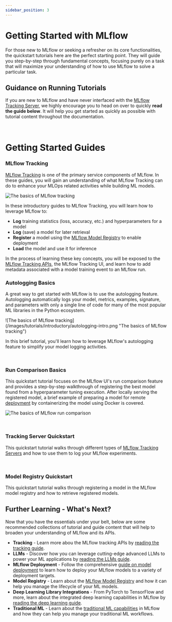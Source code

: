 ```yaml
---
sidebar_position: 3
---
```



# Getting Started with MLflow

For those new to MLflow or seeking a refresher on its core functionalities, the
quickstart tutorials here are the perfect starting point. They will guide you
step-by-step through fundamental concepts, focusing purely on a task that will maximize your understanding of
how to use MLflow to solve a particular task.

## Guidance on Running Tutorials

If you are new to MLflow and have never interfaced with the [MLflow Tracking Server](/tracking/server), we highly encourage you to head on over to quickly **read the guide below**. It
will help you get started as quickly as possible with tutorial content throughout the documentation.

<CardGroup>
  <PageCard 
    link="/getting-started/running-notebooks/"
    headerText="How to Run Tutorials"
    text="Learn about your options for running an MLflow Tracking Server for executing any of the guides and tutorials in the MLflow documentation"
  />
</CardGroup>
<br />

# Getting Started Guides

### MLflow Tracking

[MLflow Tracking](/tracking) is one of the primary service components of MLflow. In these guides, you will gain an understanding of what MLflow Tracking can do to
enhance your MLOps related activities while building ML models.

![The basics of MLflow tracking](/images/tutorials/introductory/tracking-basics.png "The basics of MLflow tracking")

In these introductory guides to MLflow Tracking, you will learn how to leverage MLflow to:

- **Log** training statistics (loss, accuracy, etc.) and hyperparameters for a model
- **Log** (save) a model for later retrieval
- **Register** a model using the [MLflow Model Registry](/model-registry) to enable deployment
- **Load** the model and use it for inference

In the process of learning these key concepts, you will be exposed to the [MLflow Tracking APIs](/tracking/tracking-api), the MLflow Tracking UI, and learn how to add metadata associated with
a model training event to an MLflow run.

<CardGroup>
  <PageCard link="/getting-started/intro-quickstart" headerText="MLFlow Tracking Quickstart Guide" text="Learn the basics of MLflow Tracking in a fast-paced guide with a focus on seeing your first model in the MLflow UI" />
  <PageCard link="/getting-started/logging-first-model" headerText="In-depth Tutorial for MLflow Tracking" text="Learn the nuances of interfacing with the MLflow Tracking Server in an in-depth tutorial" />
</CardGroup>

### Autologging Basics

A great way to get started with MLflow is to use the autologging feature. Autologging automatically logs your model, metrics, examples, signature, and parameters
with only a single line of code for many of the most popular ML libraries in the Python ecosystem.

<div class="center-div" style={{ width: "80%" }}>
  ![The basics of MLflow tracking](/images/tutorials/introductory/autologging-intro.png "The basics of MLflow tracking")
</div>

In this brief tutorial, you'll learn how to leverage MLflow's autologging feature to simplify your model logging activities.

<CardGroup>
  <PageCard link="/tracking/autolog" headerText="MLflow Autologging Quickstart" text="Get started with logging to MLflow with the high-level autologging API in a fast-paced guide" />
</CardGroup>
<br />

### Run Comparison Basics

This quickstart tutorial focuses on the MLflow UI's run comparison feature and provides a step-by-step walkthrough of registering the best model found from a
hyperparameter tuning execution. After locally serving the registered model, a brief example of preparing a model for remote [deployment](/deployment)
by containerizing the model using Docker is covered.

![The basics of MLflow run comparison](/images/tutorials/introductory/intro-run-comparison.png "The basics of MLflow run comparison")

<CardGroup>
  <PageCard link="/getting-started/quickstart-2" headerText="MLflow Run Comparison Quickstart" text="Get started with using the MLflow UI to compare runs and register a model for deployment" />
</CardGroup>
<br />

### Tracking Server Quickstart

This quickstart tutorial walks through different types of [MLflow Tracking Servers](/tracking/server) and how to use them to log
your MLflow experiments.

<CardGroup>
  <PageCard link="/getting-started/tracking-server-overview" headerText="5 Minute Tracking Server Overview" text="Learn how to log MLflow experiments with different tracking servers" />
</CardGroup>
<br />

### Model Registry Quickstart

This quickstart tutorial walks through registering a model in the MLflow model registry and how to
retrieve registered models.

<CardGroup>
  <PageCard link="/getting-started/registering-first-model/" headerText="5 Minute Model Registry Overview" text="Learn how to log MLflow models to the model registry" />
</CardGroup>

## Further Learning - What's Next?

Now that you have the essentials under your belt, below are some recommended collections of tutorial and guide content that will help to broaden your
understanding of MLflow and its APIs.

- **Tracking** - Learn more abou the MLflow tracking APIs by [reading the tracking guide](/tracking).
- **LLMs** - Discover how you can leverage cutting-edge advanced LLMs to power your ML applications by [reading the LLMs guide](/llms).
- **MLflow Deployment** - Follow the comprehensive [guide on model deployment](/deployment) to learn how to deploy your MLflow models to a variety of deployment targets.
- **Model Registry** - Learn about the [MLflow Model Registry](/model-registry) and how it can help you manage the lifecycle of your ML models.
- **Deep Learning Library Integrations** - From PyTorch to TensorFlow and more, learn about the integrated deep learning capabilities in MLflow by [reading the deep learning guide](/deep-learning).
- **Traditional ML** - Learn about the [traditional ML capabilities](/traditional-ml) in MLflow and how they can help you manage your traditional ML workflows.
